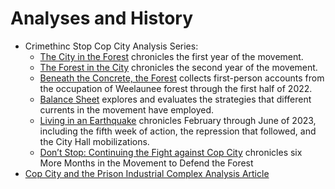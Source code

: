 # Analyses and History

- Crimethinc Stop Cop City Analysis Series:
   - [The City in the Forest](https://crimethinc.com/2022/04/11/the-city-in-the-forest-reinventing-resistance-for-an-age-of-ecological-collapse-and-police-militarization) chronicles the first year of the movement.
   - [The Forest in the City](https://crimethinc.com/2023/02/22/the-forest-in-the-city-two-years-of-forest-defense-in-atlanta-georgia) chronicles the second year of the movement.
   - [Beneath the Concrete, the Forest](https://crimethinc.com/2022/08/09/beneath-the-concrete-the-forest-accounts-from-the-defense-of-the-atlanta-forest) collects first-person accounts from the occupation of Weelaunee forest through the first half of 2022.
   - [Balance Sheet](https://crimethinc.com/2023/02/28/balance-sheet-two-years-against-cop-city-evaluating-strategies-refining-tactics) explores and evaluates the strategies that different currents in the movement have employed.
   - [Living in an Earthquake](https://crimethinc.com/2023/06/21/living-in-an-earthquake-the-fight-against-cop-city-confronts-unprecedented-repression) chronicles February through June of 2023, including the fifth week of action, the repression that followed, and the City Hall mobilizations.
   - [Don’t Stop: Continuing the Fight against Cop City](https://crimethinc.com/2023/12/12/dont-stop-continuing-the-fight-against-cop-city-six-more-months-in-the-movement-to-defend-the-forest) chronicles six More Months in the Movement to Defend the Forest
- [Cop City and the Prison Industrial Complex Analysis Article](https://www.mainlinezine.com/cop-city-and-the-prison-industrial-complex-in-atlanta/)